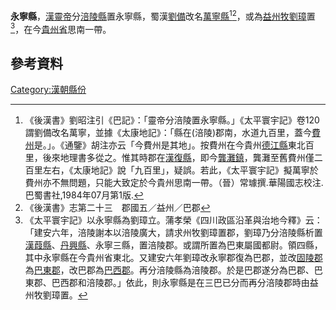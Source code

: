 {{主條目消歧義|關於中國歷史上其他永寧縣，請參見：'''[[永寧縣_(消歧義)|永寧縣_(消歧義)]]'''。}}
'''永寧縣'''，[[漢靈帝|漢靈帝]]分[[涪陵縣|涪陵縣]]置永寧縣，蜀漢[[劉備|劉備]]改名[[萬寧縣|萬寧縣]]<ref>《後漢書》劉昭注引《巴記》：「靈帝分涪陵置永寧縣。」《太平寰宇記》卷120謂劉備改名萬寧，並據《太康地記》：「縣在(涪陵)郡南，水道九百里，蓋今[[費州|費州]]是。」。《通鑒》胡注亦云「今費州是其地」。按費州在今貴州[[德江縣|德江縣]]東北百里，後來地理書多從之。惟其時郡在[[漢復縣|漢復縣]]，即今[[龔灘鎮|龔灘鎮]]，龔灘至舊費州僅二百里左右，《太康地記》說「九百里」，疑誤。若此，《太平寰宇記》擬萬寧於費州亦不無問題，只能大致定於今貴州思南一帶。（晉）常璩撰.華陽國志校注.巴蜀書社,1984年07月第1版.</ref><ref>《後漢書》志第二十三　郡國五／益州／巴郡</ref>，或為[[益州牧|益州牧]][[劉璋|劉璋]]置<ref>《太平寰宇記》以永寧縣為劉璋立。蒲孝榮《四川政區沿革與治地今釋》云：「建安六年，涪陵謝本以涪陵廣大，請求州牧劉璋置郡，劉璋乃分涪陵縣析置[[漢葭縣|漢葭縣]]、[[丹興縣|丹興縣]]、永寧三縣，置涪陵郡。或謂所置為巴東屬國都尉。領四縣，其中永寧縣在今貴州省東北。又建安六年劉璋改永寧郡復為巴郡，並改[[固陵郡|固陵郡]]為[[巴東郡|巴東郡]]，改巴郡為[[巴西郡|巴西郡]]。再分涪陵縣為涪陵郡。於是巴郡遂分為巴郡、巴東郡、巴西郡和涪陵郡。」依此，則永寧縣是在三巴已分而再分涪陵郡時由益州牧劉璋置。</ref>，在今[[貴州省|貴州省]]思南一帶。

==參考資料==
{{reflist}}
{{中國古代行政區劃小作品}}
[[Category:漢朝縣份|Category:漢朝縣份]]